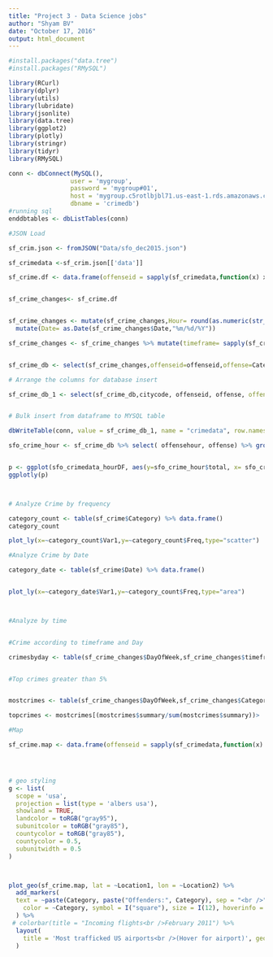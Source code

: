 ```yaml
---
title: "Project 3 - Data Science jobs"
author: "Shyam BV"
date: "October 17, 2016"
output: html_document
---
```


```r
#install.packages("data.tree")
#install.packages("RMySQL")

library(RCurl)
library(dplyr)
library(utils)
library(lubridate)
library(jsonlite)
library(data.tree)
library(ggplot2)
library(plotly)
library(stringr)
library(tidyr)
library(RMySQL)
```

```r

conn <- dbConnect(MySQL(),
                 user = 'mygroup',
                 password = 'mygroup#01',
                 host = 'mygroup.c5rotlbjbl71.us-east-1.rds.amazonaws.com',
                 dbname = 'crimedb')
#running sql
enddbtables <- dbListTables(conn)
```





```r
#JSON Load

sf_crim.json <- fromJSON("Data/sfo_dec2015.json")

sf_crimedata <-sf_crim.json[['data']]

sf_crime.df <- data.frame(offenseid = sapply(sf_crimedata,function(x) x[[1]]), Category = sapply(sf_crimedata,function(x) x[[10]]), DayOfWeek = sapply(sf_crimedata,function(x) x[[12]]), Date = as.Date(substr(sapply(sf_crimedata,function(x) x[[13]]),1,10),"%Y-%m-%d"),Time =  sapply(sf_crimedata,function(x) x[[14]]),PdDistrict = sapply(sf_crimedata,function(x) x[[15]]),Location= paste(sapply(sf_crimedata,function(x) x[[19]]),",", sapply(sf_crimedata,function(x) x[[18]])), month = month.abb[month(as.Date(substr(sapply(sf_crimedata,function(x) x[[13]]),1,10),"%Y-%m-%d"))], offensearea = sapply(sf_crimedata,function(x) x[[15]]) )


sf_crime_changes<- sf_crime.df 


sf_crime_changes <- mutate(sf_crime_changes,Hour= round(as.numeric(str_replace_all(sf_crime_changes$Time,":",".")))) %>%  
  mutate(Date= as.Date(sf_crime_changes$Date,"%m/%d/%Y")) 

sf_crime_changes <- sf_crime_changes %>% mutate(timeframe= sapply(sf_crime_changes$Hour, function(x) { if(x >6 & x <= 11) {"Morning"} else if(x >11 & x <= 16) {"Noon"} else if(x >16 & x <= 20) {"Evening"}  else if(x <=6 | x>20) {"Night" }}))


sf_crime_db <- select(sf_crime_changes,offenseid=offenseid,offense=Category,offensedate=Date,offensetime=Time,dayofweek=DayOfWeek,offensehour=Hour,offensemonth=month,offensearea=offensearea) %>% mutate(citycode="SFO")

```



```r

# Arrange the columns for database insert

sf_crime_db_1 <- select(sf_crime_db,citycode, offenseid, offense, offenselocaldate = offensedate, offenselocaltime = offensetime, dayofweek, offensehour, offensemonth, offensearea)


# Bulk insert from dataframe to MYSQL table

dbWriteTable(conn, value = sf_crime_db_1, name = "crimedata", row.names=F, append = TRUE ) 


```





```r
sfo_crime_hour <- sf_crime_db %>% select( offensehour, offense) %>% group_by(offensehour, offense) %>%  summarise(total =n()) 


p <- ggplot(sfo_crimedata_hourDF, aes(y=sfo_crime_hour$total, x= sfo_crime_hour$offensehour)) + geom_line(aes(color=offense)) + ggtitle("Hour vs Offense")  + xlab("Hour") +  ylab("Offense")
ggplotly(p)



# Analyze Crime by frequency

category_count <- table(sf_crime$Category) %>% data.frame()
category_count

plot_ly(x=~category_count$Var1,y=~category_count$Freq,type="scatter")

#Analyze Crime by Date

category_date <- table(sf_crime$Date) %>% data.frame()


plot_ly(x=~category_date$Var1,y=~category_count$Freq,type="area")



#Analyze by time


#Crime according to timeframe and Day

crimesbyday <- table(sf_crime_changes$DayOfWeek,sf_crime_changes$timeframe) 


#Top crimes greater than 5%


mostcrimes <- table(sf_crime_changes$DayOfWeek,sf_crime_changes$Category) %>% data.frame() %>% spread(Var1,Freq) %>% mutate(summary=rowSums(.[,2:8],1))

topcrimes <- mostcrimes[(mostcrimes$summary/sum(mostcrimes$summary))> .05,] %>% data.frame()


```




```r

#Map

sf_crime.map <- data.frame(offenseid = sapply(sf_crimedata,function(x) x[[1]]), Category = sapply(sf_crimedata,function(x) x[[10]]), DayOfWeek = sapply(sf_crimedata,function(x) x[[12]]), Date = as.Date(substr(sapply(sf_crimedata,function(x) x[[13]]),1,10),"%Y-%m-%d"),Time =  sapply(sf_crimedata,function(x) x[[14]]),PdDistrict = sapply(sf_crimedata,function(x) x[[15]]),Location1= sapply(sf_crimedata,function(x) x[[19]]), Location2= sapply(sf_crimedata,function(x) x[[18]]), month = month.abb[month(as.Date(substr(sapply(sf_crimedata,function(x) x[[13]]),1,10),"%Y-%m-%d"))]   )




# geo styling
g <- list(
  scope = 'usa',
  projection = list(type = 'albers usa'),
  showland = TRUE,
  landcolor = toRGB("gray95"),
  subunitcolor = toRGB("gray85"),
  countycolor = toRGB("gray85"),
  countycolor = 0.5,
  subunitwidth = 0.5
)



plot_geo(sf_crime.map, lat = ~Location1, lon = ~Location2) %>%
  add_markers(
  text = ~paste(Category, paste("Offenders:", Category), sep = "<br />"),
    color = ~Category, symbol = I("square"), size = I(12), hoverinfo = "text"
  ) %>%
 # colorbar(title = "Incoming flights<br />February 2011") %>%
  layout(
    title = 'Most trafficked US airports<br />(Hover for airport)', geo = g
  )





```

